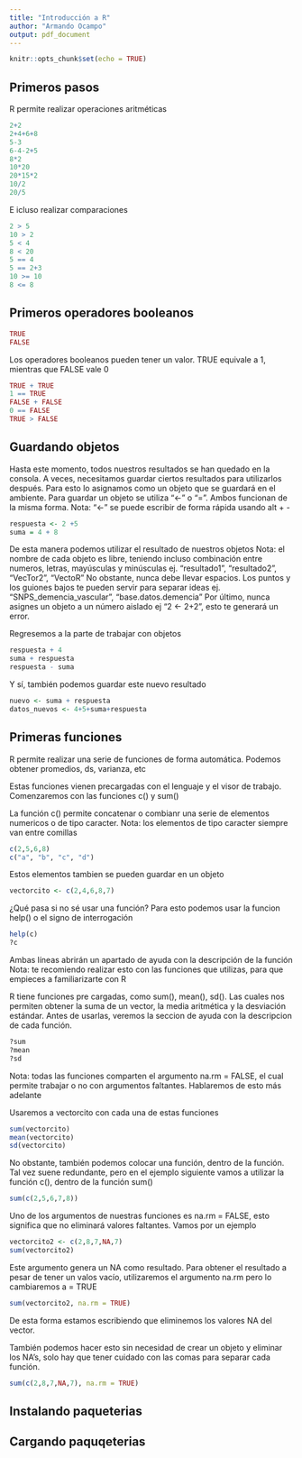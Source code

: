 ```yaml
---
title: "Introducción a R"
author: "Armando Ocampo"
output: pdf_document
---
```


```r
knitr::opts_chunk$set(echo = TRUE)
```

## Primeros pasos

R permite realizar operaciones aritméticas

```r
2+2
2+4+6+8
5-3
6-4-2+5
8*2
10*20
20*15*2
10/2
20/5
```

E icluso realizar comparaciones

```r
2 > 5
10 > 2
5 < 4
8 < 20
5 == 4
5 == 2+3
10 >= 10
8 <= 8
```

## Primeros operadores booleanos

```r
TRUE
FALSE
```

Los operadores booleanos pueden tener un valor. TRUE equivale a 1, mientras que FALSE vale 0

```r
TRUE + TRUE
1 == TRUE
FALSE + FALSE
0 == FALSE
TRUE > FALSE
```

## Guardando objetos

Hasta este momento, todos nuestros resultados se han quedado en la consola. A veces, necesitamos guardar ciertos resultados para utilizarlos después. Para esto lo asignamos como un objeto que se guardará en el ambiente.
Para guardar un objeto se utiliza "<-" o "=". Ambos funcionan de la misma forma.
Nota: "<-" se puede escribir de forma rápida usando alt + -

```r
respuesta <- 2 +5
suma = 4 + 8
```

De esta manera podemos utilizar el resultado de nuestros objetos
Nota: el nombre de cada objeto es libre, teniendo incluso combinación entre numeros, letras, mayúsculas y minúsculas ej. "resultado1", "resultado2", "VecTor2", "VectoR"
No obstante, nunca debe llevar espacios. Los puntos y los guiones bajos te pueden servir para separar ideas ej. "SNPS_demencia_vascular", "base.datos.demencia"
Por último, nunca asignes un objeto a un número aislado ej "2 <- 2+2", esto te generará un error.


Regresemos a la parte de trabajar con objetos

```r
respuesta + 4
suma + respuesta
respuesta - suma
```

Y sí, también podemos guardar este nuevo resultado

```r
nuevo <- suma + respuesta
datos_nuevos <- 4+5+suma+respuesta
```

## Primeras funciones

R permite realizar una serie de funciones de forma automática. Podemos obtener promedios, ds, varianza, etc

Estas funciones vienen precargadas con el lenguaje y el visor de trabajo.
Comenzaremos con las funciones c() y sum()

La función c() permite concatenar o combianr una serie de elementos numericos o de tipo caracter.
Nota: los elementos de tipo caracter siempre van entre comillas

```r
c(2,5,6,8)
c("a", "b", "c", "d")
```

Estos elementos tambien se pueden guardar en un objeto

```r
vectorcito <- c(2,4,6,8,7)
```

¿Qué pasa si no sé usar una función?
Para esto podemos usar la funcion help() o el signo de interrogación

```r
help(c)
?c
```

Ambas líneas abrirán un apartado de ayuda con la descripción de la función
Nota: te recomiendo realizar esto con las funciones que utilizas, para que empieces a familiarizarte con R


R tiene funciones pre cargadas, como sum(), mean(), sd(). Las cuales nos permiten obtener la suma de un vector, la media aritmética y la desviación estándar. Antes de usarlas, veremos la seccion de ayuda con la descripcion de cada función.

```r
?sum
?mean
?sd
```

Nota: todas las funciones comparten el argumento na.rm = FALSE, el cual permite trabajar o no con argumentos faltantes. Hablaremos de esto más adelante



Usaremos a vectorcito con cada una de estas funciones

```r
sum(vectorcito)
mean(vectorcito)
sd(vectorcito)
```

No obstante, también podemos colocar una función, dentro de la función. Tal vez suene redundante, pero en el ejemplo siguiente vamos a utilizar la función c(), dentro de la función sum()

```r
sum(c(2,5,6,7,8))
```


Uno de los argumentos de nuestras funciones es na.rm = FALSE, esto significa que no eliminará valores faltantes. Vamos por un ejemplo

```r
vectorcito2 <- c(2,8,7,NA,7)
sum(vectorcito2)
```

Este argumento genera un NA como resultado. Para obtener el resultado a pesar de tener un valos vacío, utilizaremos el argumento na.rm pero lo cambiaremos a = TRUE

```r
sum(vectorcito2, na.rm = TRUE)
```

De esta forma estamos escribiendo que eliminemos los valores NA del vector.


También podemos hacer esto sin necesidad de crear un objeto y eliminar los NA's, solo hay que tener cuidado con las comas para separar cada función.

```r
sum(c(2,8,7,NA,7), na.rm = TRUE)
```



## Instalando paqueterias


## Cargando paquqeterias

